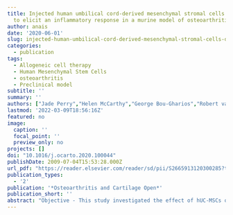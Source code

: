 ```yaml
---
title: Injected human umbilical cord-derived mesenchymal stromal cells do not appear
  to elicit an inflammatory response in a murine model of osteoarthritis
author: anais
date: '2020-06-01'
slug: injected-human-umbilical-cord-derived-mesenchymal-stromal-cells-do-not-appear-to-elicit-an-inflammatory-response-in-a-murine-model-of-osteoarthritis
categories:
  - publication
tags:
  - Allogeneic cell therapy
  - Human Mesenchymal Stem Cells
  - osteoarthritis
  - Preclinical model
subtitle: ''
summary: ''
authors: ["Jade Perry","Helen McCarthy","George Bou-Gharios","Robert van 't Hof","Paul Milner","Claire Mennan","Sally Roberts"]
lastmod: '2022-03-09T18:56:16Z'
featured: no
image:
  caption: ''
  focal_point: ''
  preview_only: no
projects: []
doi: "10.1016/j.ocarto.2020.100044"
publishDate: 2009-07-04T15:53:28.000Z
url_pdf: "https://reader.elsevier.com/reader/sd/pii/S2665913120300285?token=4E201025504092DECDA793E0F65EA0A971C24492C70D6ED87603EB706896A2E0A2D881D1E32F3BE8D8F6CBDDBEFC7955&originRegion=eu-west-1&originCreation=20220309185436"
publication_types:
  - '2'
publication: '*Osteoarthritis and Cartilage Open*'
publication_short: ''
abstract: "Objective - This study investigated the effect of hUC-MSCs on osteoarthritis (OA) progression in a xenogeneic model. <br> <br> Design - Male, 10 week-old C57BL/6 mice underwent sham surgery (n = 15) or partial medial meniscectomy (PMM; n = 76). 5x105 hUC-MSCs (from 3 donors: D1, D2 and D3) were phenotyped via RT-qPCR and immunoprofiling their response to inflammatory stimuli.They were injected into the mouse joints 3 and 6 weeks post-surgery, harvesting joints at 8 and 12 weeks post-surgery, respectively. A no cell control group was also used (n = 29). All knee joints were assessed via micro-computed tomography (μCT) and histology and 10 plasma markers were analysed at 12 weeks. <br> <br> Results - PMM resulted in cartilage loss and osteophyte formation resembling human OA at both time-points. Injection of one donor's hUC-MSCs into the joint significantly reduced the loss of joint space at 12 weeks post-operatively compared with the PMM control. This effective population of MSCs up-regulated the genes, IDO and TSG6, when stimulated with inflammatory cytokines, more than those from the other two donors.No evidence of an inflammatory response to the injected cells in any animals, either histologically or with plasma biomarkers, arose. <br> <br> Conclusion - Beneficial change in a PMM joint was seen with only one hUC-MSC population, perhaps indicating that cell therapy is not appropriate for severely osteoarthritic joints. However, none of the implanted cells appeared to elicit an inflammatory response at the time-points studied. The variability of UC donors suggests some populations may be more therapeutic than others and donor characterisation is essential in developing allogeneic cell therapies."
---
```

